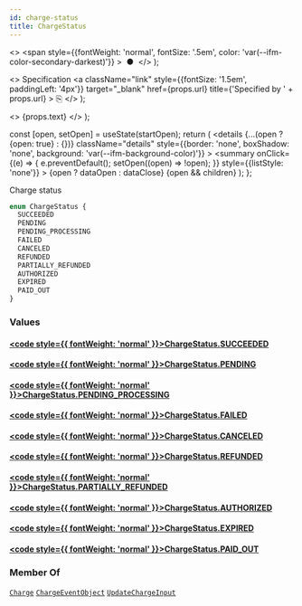 ```yaml
---
id: charge-status
title: ChargeStatus
---
```


  <>
    <span
      style={{fontWeight: 'normal', fontSize: '.5em', color: 'var(--ifm-color-secondary-darkest)'}}
    >
      &nbsp;●&nbsp;
    </span>
  </>
);

  <>
    Specification
    <a
      className="link"
      style={{fontSize: '1.5em', paddingLeft: '4px'}}
      target="_blank"
      href={props.url}
      title={'Specified by ' + props.url}
    >
      ⎘
    </a>
  </>
);

  <>
    <span className={props.class}>{props.text}</span>
  </>
);


  const [open, setOpen] = useState(startOpen);
  return (
    <details
      {...(open ? {open: true} : {})}
      className="details"
      style={{border: 'none', boxShadow: 'none', background: 'var(--ifm-background-color)'}}
    >
      <summary
        onClick={(e) => {
          e.preventDefault();
          setOpen((open) => !open);
        }}
        style={{listStyle: 'none'}}
      >
        {open ? dataOpen : dataClose}
      </summary>
      {open && children}
    </details>
  );
};

Charge status

```graphql
enum ChargeStatus {
  SUCCEEDED
  PENDING
  PENDING_PROCESSING
  FAILED
  CANCELED
  REFUNDED
  PARTIALLY_REFUNDED
  AUTHORIZED
  EXPIRED
  PAID_OUT
}
```

### Values

#### [<code style={{ fontWeight: 'normal' }}>ChargeStatus.<b>SUCCEEDED</b></code>](#)

#### [<code style={{ fontWeight: 'normal' }}>ChargeStatus.<b>PENDING</b></code>](#)

#### [<code style={{ fontWeight: 'normal' }}>ChargeStatus.<b>PENDING_PROCESSING</b></code>](#)

#### [<code style={{ fontWeight: 'normal' }}>ChargeStatus.<b>FAILED</b></code>](#)

#### [<code style={{ fontWeight: 'normal' }}>ChargeStatus.<b>CANCELED</b></code>](#)

#### [<code style={{ fontWeight: 'normal' }}>ChargeStatus.<b>REFUNDED</b></code>](#)

#### [<code style={{ fontWeight: 'normal' }}>ChargeStatus.<b>PARTIALLY_REFUNDED</b></code>](#)

#### [<code style={{ fontWeight: 'normal' }}>ChargeStatus.<b>AUTHORIZED</b></code>](#)

#### [<code style={{ fontWeight: 'normal' }}>ChargeStatus.<b>EXPIRED</b></code>](#)

#### [<code style={{ fontWeight: 'normal' }}>ChargeStatus.<b>PAID_OUT</b></code>](#)

### Member Of

[`Charge`](/docs/apis/graphql/types/objects/charge.mdx) <Badge class="badge badge--secondary badge--relation" text="object"/><Bullet />[`ChargeEventObject`](/docs/apis/graphql/types/objects/charge-event-object.mdx) <Badge class="badge badge--secondary badge--relation" text="object"/><Bullet />[`UpdateChargeInput`](/docs/apis/graphql/types/inputs/update-charge-input.mdx) <Badge class="badge badge--secondary badge--relation" text="input"/>
